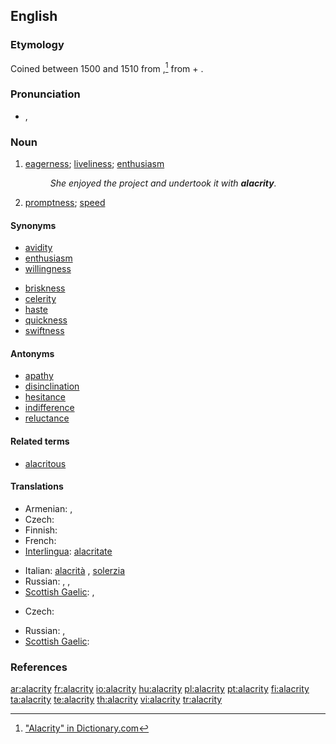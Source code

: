 ==English==

===Etymology===
Coined between 1500 and 1510 from {{etyl|la}} {{term|alacritas|alacritās|lang=la}},<ref>[http://dictionary.reference.com/browse/alacrity "Alacrity" in Dictionary.com]</ref> from {{term|alacer||brisk|lang=la}} + {{term|-itas||-ity|lang=la}}.

===Pronunciation===
* {{a|UK|US}} {{IPA|/əˈlæk.ɹɪ.ti/|/əˈlæk.ɹə.ti/}}, {{SAMPA|/@"l{k.rI.ti/}}
*: {{audio|en-us-alacrity.ogg|Audio (US)}}

===Noun===
{{en-noun|alacrities}}

# [[eagerness]]; [[liveliness]]; [[enthusiasm]]
#:''She enjoyed the project and undertook it with '''alacrity'''.''
# [[promptness]]; [[speed]]

====Synonyms====
* [[avidity]]
* [[enthusiasm]]
* [[willingness]]

* [[briskness]]
* [[celerity]]
* [[haste]]
* [[quickness]]
* [[swiftness]]

====Antonyms====
* [[apathy]]
* [[disinclination]]
* [[hesitance]]
* [[indifference]]
* [[reluctance]]

====Related terms====
* [[alacritous]]

====Translations====
{{trans-top|eagerness}}
* Armenian: {{t|hy|պատրաստակամություն|tr=patrastakamut’yun|sc=Armn}},  {{t|hy|աշխուժություն|tr=ašxužut’yun|sc=Armn}}
* Czech: {{t-|cs|čilost|f}}
* Finnish: {{t|fi|into}}
* French: {{t+|fr|empressement|m}}
* [[Interlingua]]: [[alacritate]]
{{trans-mid}}
* Italian: [[alacrità]] {{f}}, [[solerzia]] {{f}}
* Russian: {{t|ru|готовность|f|tr=gotóvnost’|sc=Cyrl}},  {{t|ru|живость|f|tr=žívost’|sc=Cyrl}},  {{t|ru|рвение|n|tr=rvénie|sc=Cyrl}}
* [[Scottish Gaelic]]: {{t-|gd|sunnd|f}}, {{t-|gd|sùrd|m}}
{{trans-bottom}}

{{trans-top|promptness}} 
* Czech: {{t-|cs|hbitost|f}}
{{trans-mid}}
* Russian: {{t|ru|расторопность|f|tr=rastorópnost’|sc=Cyrl}},  {{t|ru|проворство|n|tr=provórstvo|sc=Cyrl}}
* [[Scottish Gaelic]]: {{t-|gd|sgiobaltachd|f}}
{{trans-bottom}}

===References===

<div class="references"><references/></div>

[[ar:alacrity]]
[[fr:alacrity]]
[[io:alacrity]]
[[hu:alacrity]]
[[pl:alacrity]]
[[pt:alacrity]]
[[fi:alacrity]]
[[ta:alacrity]]
[[te:alacrity]]
[[th:alacrity]]
[[vi:alacrity]]
[[tr:alacrity]]